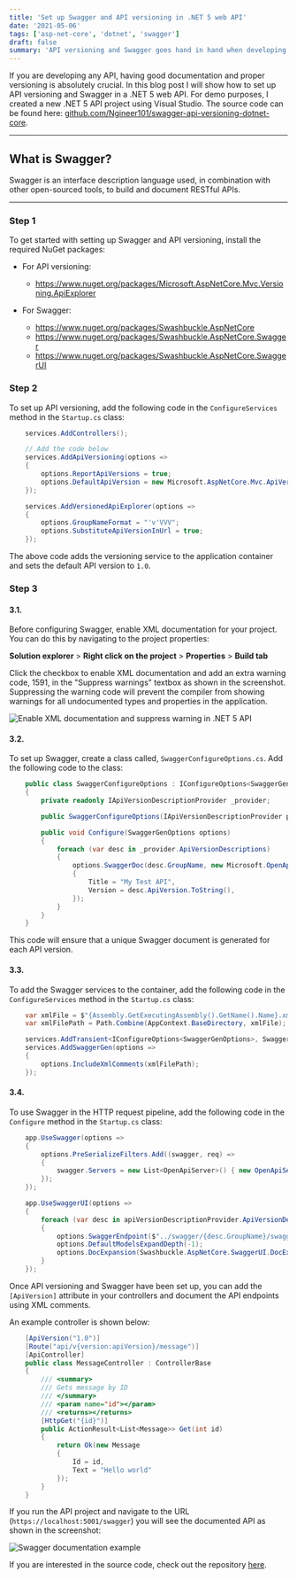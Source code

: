 ```yaml
---
title: 'Set up Swagger and API versioning in .NET 5 web API'
date: '2021-05-06'
tags: ['asp-net-core', 'dotnet', 'swagger']
draft: false
summary: 'API versioning and Swagger goes hand in hand when developing APIs. Learn how to easily set it up.'
---
```


If you are developing any API, having good documentation and proper versioning is absolutely crucial. In this blog post I will show how to set up
API versioning and Swagger in a .NET 5 web API. For demo purposes, I created a new .NET 5 API project using Visual Studio.
The source code can be found here: [github.com/Ngineer101/swagger-api-versioning-dotnet-core](https://github.com/Ngineer101/swagger-api-versioning-dotnet-core).

---

## What is Swagger?

Swagger is an interface description language used, in combination with other open-sourced tools, to build and document RESTful APIs.

---

### Step 1

To get started with setting up Swagger and API versioning, install the required NuGet packages:

- For API versioning:

  - https://www.nuget.org/packages/Microsoft.AspNetCore.Mvc.Versioning.ApiExplorer

- For Swagger:
  - https://www.nuget.org/packages/Swashbuckle.AspNetCore
  - https://www.nuget.org/packages/Swashbuckle.AspNetCore.Swagger
  - https://www.nuget.org/packages/Swashbuckle.AspNetCore.SwaggerUI

### Step 2

To set up API versioning, add the following code in the `ConfigureServices` method in the `Startup.cs` class:

```cs
    services.AddControllers();

    // Add the code below
    services.AddApiVersioning(options =>
    {
        options.ReportApiVersions = true;
        options.DefaultApiVersion = new Microsoft.AspNetCore.Mvc.ApiVersion(1, 0);
    });

    services.AddVersionedApiExplorer(options =>
    {
        options.GroupNameFormat = "'v'VVV";
        options.SubstituteApiVersionInUrl = true;
    });
```

The above code adds the versioning service to the application container and sets the default API version to `1.0`.

### Step 3

#### 3.1.

Before configuring Swagger, enable XML documentation for your project. You can do this by navigating to the project properties:

**Solution explorer** > **Right click on the project** > **Properties** > **Build tab**

Click the checkbox to enable XML documentation and add an extra warning code, 1591, in the "Suppress warnings" textbox as shown in the screenshot.
Suppressing the warning code will prevent the compiler from showing warnings for all undocumented types and properties in the application.

![Enable XML documentation and suppress warning in .NET 5 API](/static/images/post1/project-properties.png)

#### 3.2.

To set up Swagger, create a class called, `SwaggerConfigureOptions.cs`. Add the following code to the class:

```cs
    public class SwaggerConfigureOptions : IConfigureOptions<SwaggerGenOptions>
    {
        private readonly IApiVersionDescriptionProvider _provider;

        public SwaggerConfigureOptions(IApiVersionDescriptionProvider provider) => _provider = provider;

        public void Configure(SwaggerGenOptions options)
        {
            foreach (var desc in _provider.ApiVersionDescriptions)
            {
                options.SwaggerDoc(desc.GroupName, new Microsoft.OpenApi.Models.OpenApiInfo
                {
                    Title = "My Test API",
                    Version = desc.ApiVersion.ToString(),
                });
            }
        }
    }
```

This code will ensure that a unique Swagger document is generated for each API version.

#### 3.3.

To add the Swagger services to the container, add the following code in the `ConfigureServices` method in the `Startup.cs` class:

```cs
    var xmlFile = $"{Assembly.GetExecutingAssembly().GetName().Name}.xml";
    var xmlFilePath = Path.Combine(AppContext.BaseDirectory, xmlFile);

    services.AddTransient<IConfigureOptions<SwaggerGenOptions>, SwaggerConfigureOptions>();
    services.AddSwaggerGen(options =>
    {
        options.IncludeXmlComments(xmlFilePath);
    });
```

#### 3.4.

To use Swagger in the HTTP request pipeline, add the following code in the `Configure` method in the `Startup.cs` class:

```cs
    app.UseSwagger(options =>
    {
        options.PreSerializeFilters.Add((swagger, req) =>
        {
            swagger.Servers = new List<OpenApiServer>() { new OpenApiServer() { Url = $"https://{req.Host}" } };
        });
    });

    app.UseSwaggerUI(options =>
    {
        foreach (var desc in apiVersionDescriptionProvider.ApiVersionDescriptions)
        {
            options.SwaggerEndpoint($"../swagger/{desc.GroupName}/swagger.json", desc.ApiVersion.ToString());
            options.DefaultModelsExpandDepth(-1);
            options.DocExpansion(Swashbuckle.AspNetCore.SwaggerUI.DocExpansion.None);
        }
    });
```

Once API versioning and Swagger have been set up, you can add the `[ApiVersion]` attribute in your controllers and document the API endpoints using XML comments.

An example controller is shown below:

```cs
    [ApiVersion("1.0")]
    [Route("api/v{version:apiVersion}/message")]
    [ApiController]
    public class MessageController : ControllerBase
    {
        /// <summary>
        /// Gets message by ID
        /// </summary>
        /// <param name="id"></param>
        /// <returns></returns>
        [HttpGet("{id}")]
        public ActionResult<List<Message>> Get(int id)
        {
            return Ok(new Message
            {
                Id = id,
                Text = "Hello world"
            });
        }
    }

```

If you run the API project and navigate to the URL (`https://localhost:5001/swagger`) you will see the documented API as shown in the screenshot:

![Swagger documentation example](/static/images/post1/swagger.png)

If you are interested in the source code, check out the repository [here](https://github.com/Ngineer101/swagger-api-versioning-dotnet-core).
